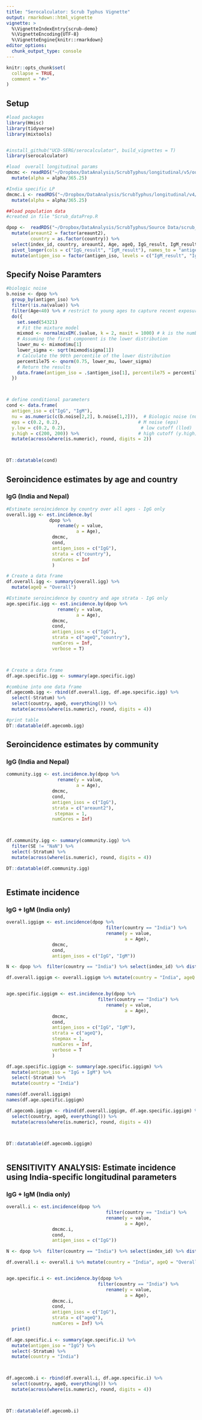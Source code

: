 ```yaml
---
title: "Serocalculator: Scrub Typhus Vignette"
output: rmarkdown::html_vignette
vignette: >
  %\VignetteIndexEntry{scrub-demo}
  %\VignetteEncoding{UTF-8}
  %\VignetteEngine{knitr::rmarkdown}
editor_options: 
  chunk_output_type: console
---
```



```r
knitr::opts_chunk$set(
  collapse = TRUE,
  comment = "#>"
)
```

## Setup
```r
#load packages
library(Hmisc)
library(tidyverse)
library(mixtools)


#install_github("UCD-SERG/serocalculator", build_vignettes = T)
library(serocalculator)

#load  overall longitudinal params
dmcmc <- readRDS("~/Dropbox/DataAnalysis/ScrubTyphus/longitudinal/v5/output/mcmc.rds") %>%
  mutate(alpha = alpha/365.25)

#India specific LP
dmcmc.i <- readRDS("~/Dropbox/DataAnalysis/ScrubTyphus/longitudinal/v4/output/mcmc.rds")  %>%
  mutate(alpha = alpha/365.25)

##load population data
#created in file "Scrub_dataPrep.R

dpop <-  readRDS("~/Dropbox/DataAnalysis/ScrubTyphus/Source Data/scrub_dpop_05.02.22.AllAge.rds")  %>%
  mutate(areaunt2 = factor(areaunt2),
         country = as.factor(country)) %>%
  select(index_id, country, areaunt2, Age, ageQ, IgG_result, IgM_result) %>%
  pivot_longer(cols = c("IgG_result", "IgM_result"), names_to = "antigen_iso", values_to = "value") %>%
  mutate(antigen_iso = factor(antigen_iso, levels = c("IgM_result", "IgG_result"), labels = c("IgM", "IgG")))

```

## Specify Noise Paramters

```r

#biologic noise
b.noise <- dpop %>%
  group_by(antigen_iso) %>%
  filter(!is.na(value)) %>%
  filter(Age<40) %>% # restrict to young ages to capture recent exposures 
  do({
    set.seed(54321)
    # Fit the mixture model
    mixmod <- normalmixEM(.$value, k = 2, maxit = 1000) # k is the number of components, adjust as necessary
    # Assuming the first component is the lower distribution
    lower_mu <- mixmod$mu[1]
    lower_sigma <- sqrt(mixmod$sigma[1])
    # Calculate the 90th percentile of the lower distribution
    percentile75 <- qnorm(0.75, lower_mu, lower_sigma)
    # Return the results
    data.frame(antigen_iso = .$antigen_iso[1], percentile75 = percentile75)
  })



# define conditional parameters
cond <- data.frame(
  antigen_iso = c("IgG", "IgM"),
  nu = as.numeric(c(b.noise[2,2], b.noise[1,2])),  # Biologic noise (nu)
  eps = c(0.2, 0.2),                             # M noise (eps)
  y.low = c(0.2, 0.2),                            # low cutoff (llod)
  y.high = c(200, 200)) %>%                      # high cutoff (y.high)
  mutate(across(where(is.numeric), round, digits = 2))                           



DT::datatable(cond)

```


## Seroincidence estimates by age and country
### IgG (India and Nepal)
```r

#Estimate seroincidence by country over all ages - IgG only 
overall.igg <- est.incidence.by(
                dpop %>%
                   rename(y = value,
                          a = Age),
                 dmcmc,
                 cond,
                 antigen_isos = c("IgG"),
                 strata = c("country"),
                 numCores = Inf
                 ) 

# Create a data frame
df.overall.igg <- summary(overall.igg) %>%
  mutate(ageQ = "Overall")

#Estimate seroincidence by country and age strata - IgG only 
age.specific.igg <- est.incidence.by(dpop %>%
                   rename(y = value,
                          a = Age),
                 dmcmc,
                 cond,
                 antigen_isos = c("IgG"),
                 strata = c("ageQ","country"),
                 numCores = Inf,
                 verbose = T) 



# Create a data frame
df.age.specific.igg <- summary(age.specific.igg)

#combine into one data frame
df.agecomb.igg <- rbind(df.overall.igg, df.age.specific.igg) %>%
  select(-Stratum) %>%
  select(country, ageQ, everything()) %>%
  mutate(across(where(is.numeric), round, digits = 4))

#print table
DT::datatable(df.agecomb.igg)


```


## Seroincidence estimates by community
### IgG (India and Nepal)

```r
community.igg <- est.incidence.by(dpop %>%
                   rename(y = value,
                          a = Age),
                 dmcmc,
                 cond,
                 antigen_isos = c("IgG"),
                 strata = c("areaunt2"),
                  stepmax = 1,
                 numCores = Inf)



df.community.igg <- summary(community.igg) %>%
  filter(SE != "NaN") %>%
  select(-Stratum) %>%
  mutate(across(where(is.numeric), round, digits = 4))

DT::datatable(df.community.igg)



```






## Estimate incidence
### IgG + IgM (India only)
```r

overall.iggigm <- est.incidence(dpop %>%
                                     filter(country == "India") %>%
                                     rename(y = value,
                                            a = Age),
                 dmcmc,
                 cond,
                 antigen_isos = c("IgG", "IgM"))

N <- dpop %>%  filter(country == "India") %>% select(index_id) %>% distinct() %>% summarise(n=n())

df.overall.iggigm <- overall.iggigm %>% mutate(country = "India", ageQ = "Overall", n = N) %>% rename(antigen_iso = antigen.iso)


age.specific.iggigm <- est.incidence.by(dpop %>%
                                  filter(country == "India") %>%
                                     rename(y = value,
                                            a = Age),
                 dmcmc,
                 cond,
                 antigen_isos = c("IgG", "IgM"),
                 strata = c("ageQ"),
                 stepmax = 1,
                 numCores = Inf,
                 verbose = T
                 ) 

df.age.specific.iggigm <- summary(age.specific.iggigm) %>%
  mutate(antigen_iso = "IgG + IgM") %>%
  select(-Stratum) %>%
  mutate(country = "India")

names(df.overall.iggigm)
names(df.age.specific.iggigm)

df.agecomb.iggigm <- rbind(df.overall.iggigm, df.age.specific.iggigm) %>%
  select(country, ageQ, everything()) %>%
  mutate(across(where(is.numeric), round, digits = 4))



DT::datatable(df.agecomb.iggigm)



```





## SENSITIVITY ANALYSIS: Estimate incidence using India-specific longitudinal parameters
### IgG + IgM (India only)
```r

overall.i <- est.incidence(dpop %>%
                                     filter(country == "India") %>%
                                     rename(y = value,
                                            a = Age),
                 dmcmc.i,
                 cond,
                 antigen_isos = c("IgG"))

N <- dpop %>%  filter(country == "India") %>% select(index_id) %>% distinct() %>% summarise(n=n())

df.overall.i <- overall.i %>% mutate(country = "India", ageQ = "Overall", n = N) %>% rename(antigen_iso = antigen.iso)


age.specific.i <- est.incidence.by(dpop %>%
                                  filter(country == "India") %>%
                                     rename(y = value,
                                            a = Age),
                 dmcmc.i,
                 cond,
                 antigen_isos = c("IgG"),
                 strata = c("ageQ"),
                 numCores = Inf) %>%
  print()

df.age.specific.i <- summary(age.specific.i) %>%
  mutate(antigen_iso = "IgG") %>%
  select(-Stratum) %>%
  mutate(country = "India")



df.agecomb.i <- rbind(df.overall.i, df.age.specific.i) %>%
  select(country, ageQ, everything()) %>%
  mutate(across(where(is.numeric), round, digits = 4))



DT::datatable(df.agecomb.i)


```

